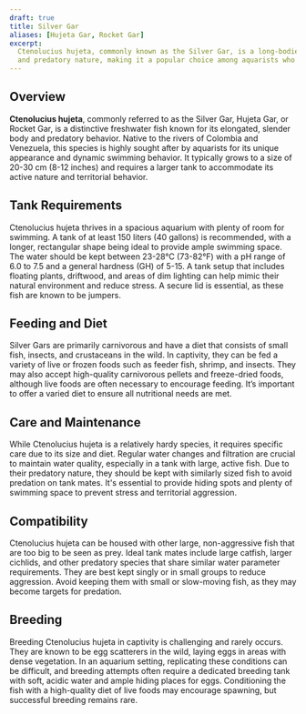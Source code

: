 ```yaml
---
draft: true
title: Silver Gar
aliases: [Hujeta Gar, Rocket Gar]
excerpt:
  Ctenolucius hujeta, commonly known as the Silver Gar, is a long-bodied freshwater fish known for its elongated shape
  and predatory nature, making it a popular choice among aquarists who favor larger, more unique species.
---
```


## Overview

**Ctenolucius hujeta**, commonly referred to as the Silver Gar, Hujeta Gar, or Rocket Gar, is a distinctive freshwater
fish known for its elongated, slender body and predatory behavior. Native to the rivers of Colombia and Venezuela, this
species is highly sought after by aquarists for its unique appearance and dynamic swimming behavior. It typically grows
to a size of 20-30 cm (8-12 inches) and requires a larger tank to accommodate its active nature and territorial
behavior.

## Tank Requirements

Ctenolucius hujeta thrives in a spacious aquarium with plenty of room for swimming. A tank of at least 150 liters (40
gallons) is recommended, with a longer, rectangular shape being ideal to provide ample swimming space. The water should
be kept between 23-28°C (73-82°F) with a pH range of 6.0 to 7.5 and a general hardness (GH) of 5-15. A tank setup that
includes floating plants, driftwood, and areas of dim lighting can help mimic their natural environment and reduce
stress. A secure lid is essential, as these fish are known to be jumpers.

## Feeding and Diet

Silver Gars are primarily carnivorous and have a diet that consists of small fish, insects, and crustaceans in the wild.
In captivity, they can be fed a variety of live or frozen foods such as feeder fish, shrimp, and insects. They may also
accept high-quality carnivorous pellets and freeze-dried foods, although live foods are often necessary to encourage
feeding. It’s important to offer a varied diet to ensure all nutritional needs are met.

## Care and Maintenance

While Ctenolucius hujeta is a relatively hardy species, it requires specific care due to its size and diet. Regular
water changes and filtration are crucial to maintain water quality, especially in a tank with large, active fish. Due to
their predatory nature, they should be kept with similarly sized fish to avoid predation on tank mates. It's essential
to provide hiding spots and plenty of swimming space to prevent stress and territorial aggression.

## Compatibility

Ctenolucius hujeta can be housed with other large, non-aggressive fish that are too big to be seen as prey. Ideal tank
mates include large catfish, larger cichlids, and other predatory species that share similar water parameter
requirements. They are best kept singly or in small groups to reduce aggression. Avoid keeping them with small or
slow-moving fish, as they may become targets for predation.

## Breeding

Breeding Ctenolucius hujeta in captivity is challenging and rarely occurs. They are known to be egg scatterers in the
wild, laying eggs in areas with dense vegetation. In an aquarium setting, replicating these conditions can be difficult,
and breeding attempts often require a dedicated breeding tank with soft, acidic water and ample hiding places for eggs.
Conditioning the fish with a high-quality diet of live foods may encourage spawning, but successful breeding remains
rare.
